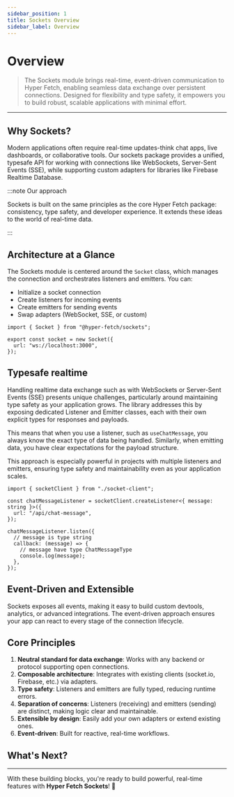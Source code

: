 ```yaml
---
sidebar_position: 1
title: Sockets Overview
sidebar_label: Overview
---
```



# Overview

> The Sockets module brings real-time, event-driven communication to Hyper Fetch, enabling seamless data exchange over
> persistent connections. Designed for flexibility and type safety, it empowers you to build robust, scalable
> applications with minimal effort.

---

## Why Sockets?

Modern applications often require real-time updates-think chat apps, live dashboards, or collaborative tools. Our
sockets package provides a unified, typesafe API for working with connections like WebSockets, Server-Sent Events (SSE),
while supporting custom adapters for libraries like Firebase Realtime Database.

:::note Our approach

Sockets is built on the same principles as the core Hyper Fetch package: consistency, type safety, and developer
experience. It extends these ideas to the world of real-time data.

:::

## Architecture at a Glance

The Sockets module is centered around the `Socket` class, which manages the connection and orchestrates listeners and
emitters. You can:

- Initialize a socket connection
- Create listeners for incoming events
- Create emitters for sending events
- Swap adapters (WebSocket, SSE, or custom)

```tsx
import { Socket } from "@hyper-fetch/sockets";

export const socket = new Socket({
  url: "ws://localhost:3000",
});
```

## Typesafe realtime

Handling realtime data exchange such as with WebSockets or Server-Sent Events (SSE) presents unique challenges,
particularly around maintaining type safety as your application grows. The library addresses this by exposing dedicated
Listener and Emitter classes, each with their own explicit types for responses and payloads.

This means that when you use a listener, such as `useChatMessage`, you always know the exact type of data being handled.
Similarly, when emitting data, you have clear expectations for the payload structure.

This approach is especially powerful in projects with multiple listeners and emitters, ensuring type safety and
maintainability even as your application scales.

```tsx
import { socketClient } from "./socket-client";

const chatMessageListener = socketClient.createListener<{ message: string }>({
  url: "/api/chat-message",
});

chatMessageListener.listen({
  // message is type string
  callback: (message) => {
    // message have type ChatMessageType
    console.log(message);
  },
});
```

## Event-Driven and Extensible

Sockets exposes all events, making it easy to build custom devtools, analytics, or advanced integrations. The
event-driven approach ensures your app can react to every stage of the connection lifecycle.

## Core Principles

1. **Neutral standard for data exchange**: Works with any backend or protocol supporting open connections.
2. **Composable architecture**: Integrates with existing clients (socket.io, Firebase, etc.) via adapters.
3. **Type safety**: Listeners and emitters are fully typed, reducing runtime errors.
4. **Separation of concerns**: Listeners (receiving) and emitters (sending) are distinct, making logic clear and
   maintainable.
5. **Extensible by design**: Easily add your own adapters or extend existing ones.
6. **Event-driven**: Built for reactive, real-time workflows.

## What's Next?

<LinkCard
  type="docs"
  title="Socket Class"
  description="Learn more about the Socket class and its configuration options."
  to="/docs/sockets/socket"
/>
<LinkCard
  type="docs"
  title="Listeners"
  description="How to receive and handle real-time events."
  to="/docs/sockets/listener"
/>
<LinkCard
  type="docs"
  title="Emitters"
  description="How to send events and handle acknowledgements."
  to="/docs/sockets/emitter"
/>
<LinkCard
  type="docs"
  title="Adapters"
  description="Customize or extend socket communication with adapters."
  to="/docs/sockets/adapter"
/>

---

With these building blocks, you're ready to build powerful, real-time features with **Hyper Fetch Sockets**! 🎊
